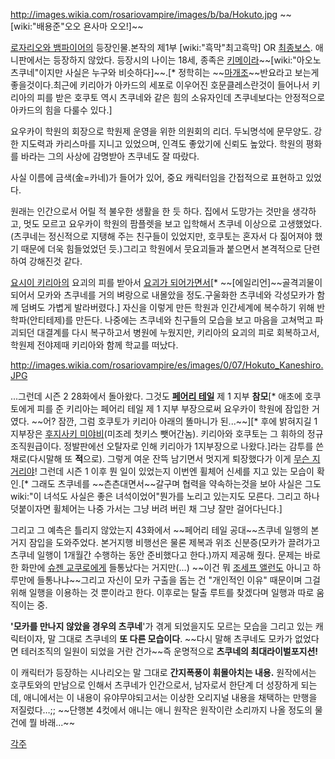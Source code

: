http://images.wikia.com/rosariovampire/images/b/ba/Hokuto.jpg
~~[wiki:"배용준"오오 욘사마 오오!]~~

[[로자리오와 뱀파이어]]의 등장인물.본작의 제1부 [wiki:"흑막"최고흑막] OR [[최종보스]]. 애니판에서는 등장하지 않았다. 등장시의 나이는 18세, 종족은 [[키메이라]]~~[wiki:"아오노 츠쿠네"이지만 사실은 누구와 비슷하다]~~.[* 정학히는 ~~[[마개조]]~~반요라고 보는게 좋을것이다.최근에 키리아가 아카드의 세포로 이우어진 호문클레스란것이 들어나서 키리아의 피를 받은 호쿠토 역시 츠쿠네와 같은 힘의 소유자인데 츠쿠네보다는 안정적으로 아카드의 힘을 다룰수 있다.]
 
요우카이 학원의 회장으로 학원제 운영을 위한 의원회의 리더. 두뇌명석에 문무양도. 강한 지도력과 카리스마를 지니고 있었으며, 인격도 좋았기에 신뢰도 높았다. 학원의 평화를 바라는 그의 사상에 감명받아 츠쿠네도 잘 따랐다. 

사실 이름에 금색(金=카네)가 들어가 있어, 중요 캐릭터임을 간접적으로 표현하고 있었다.

원래는 인간으로서 어릴 적 불우한 생활을 한 듯 하다. 집에서 도망가는 것만을 생각하고, 멋도 모르고 요우카이 학원의 팜플렛을 보고 입학해서 츠쿠네 이상으로 고생했었다. (츠쿠네는 정신적으로 지탱해 주는 친구들이 있었지만, 호쿠토는 혼자서 다 짊어져야 했기 때문에 더욱 힘들었었던 듯.)그리고 학원에서 뭇요괴들과 붙으면서 본격적으로 단련하여 강해진것 같다. 

[[요시이 키리아]]의 요괴의 피를 받아서 [http://images.wikia.com/rosariovampire/images/0/0b/Hokuto_monster_form.jpg 요괴가 되어가면서][* ~~[에일리언]~~골격괴물이 되어서 모카와 츠쿠네를 거의 벼랑으로 내몰았을 정도.구울화한 츠쿠네와 각성모카가 함께 덤벼도 가볍게 발라버렸다.] 자신을 이렇게 만든 학원과 인간세계에 복수하기 위해 반학파(안티테제)를 만든다. 나중에는 츠쿠네와 친구들의 모습을 보고 마음을 고쳐먹고 파괴되던 대결계를 다시 복구하고서 병원에 누웠지만, 키리아의 요괴의 피로 회복하고서, 학원제 전야제때 키리아와 함께 학교를 떠났다. 

http://images.wikia.com/rosariovampire/es/images/0/07/Hokuto_Kaneshiro.JPG

...그런데 시즌 2 28화에서 돌아왔다. 그것도 '''[[페어리 테일]]''' 제 1 지부 '''참모'''[* 애초에 호쿠토에게 피를 준 키리아는 페어리 테일 제 1 지부 부장으로써 요우카이 학원에 잠입한 거였다. ~~어? 잠깐, 그럼 호쿠토가 키리아 아래의 똘마니가 된...~~][* 후에 밝혀지길 1지부장은 [[후지사키 미야비]](미조레 첫키스 뺏어간놈). 키리아와 호쿠토는 그 휘하의 정규 조직원급이다. 정발판에선 오탈자로 인해 키리아가 1지부장으로 나왔다.]라는 감투를 쓴 채로(다시말해 또 '''적'''으로). 그렇게 여운 잔뜩 남기면서 멋지게 퇴장했다가 이게 [[무슨 지거리야]]! 그런데 시즌 1 이후 뭔 일이 있었는지 이번엔 휠체어 신세를 지고 있는 모습이 확인.[* 그래도 츠쿠네를 ~~츤츤대면서~~갈구며 협력을 약속하는것을 보아 사실은 그도 wiki:"이 녀석도 사실은 좋은 녀석이었어"뭔가를 노리고 있는지도 모른다. 그리고 하나 덧붙이자면 휠체어는 나중 가서는 그냥 버려 버린 채 그냥 잘만 걸어다닌다.]


그리고 그 예측은 틀리지 않았는지 43화에서 ~~페어리 테일 공대~~츠쿠네 일행의 본거지 잠입을 도와주었다. 본거지행 비행선은 물론 제복과 위조 신분증(모카가 끌려가고 츠쿠네 일행이 1개월간 수행하는 동안 준비했다고 한다.)까지 제공해 줬다. 문제는 바로 한 화만에 [[슈젠 교쿠로]]에게 들통났다는 거지만(...) ~~이건 뭐 [[조세프 앨런]]도 아니고 하루만에 들통나냐~~그리고 자신이 모카 구출을 돕는 건 "개인적인 이유" 때문이며 그걸 위해 일행을 이용하는 것 뿐이라고 한다. 이후로는 탈출 루트를 찾겠다며 일행과 따로 움직이는 중.

''''모카를 만나지 않았을 경우의 츠쿠네''''가 겪게 되었을지도 모르는 모습을 그리고 있는 캐릭터이자, 말 그대로 츠쿠네의 '''또 다른 모습이다'''. ~~다시 말해 츠쿠네도 모카가 없었다면 테러조직의 일원이 되었을 거란 건가~~즉 운명적으로 '''츠쿠네의 최대라이벌포지션!''' 
  
이 캐릭터가 등장하는 시나리오는 말 그대로 '''간지폭풍이 휘몰아치는 내용.''' 원작에서는 호쿠토와의 만남으로 인해서 츠쿠네가 인간으로서, 남자로서 한단계 더 성장하게 되는데, 애니에서는 이 내용이 유야무야되고서는 이상한 오리지널 내용을 채택하는 만행을 저질렀다…;; ~~단행본 4컷에서 애니는 애니 원작은 원작이란 소리까지 나올 정도의 물건에 뭘 바래...~~


[[각주]]
